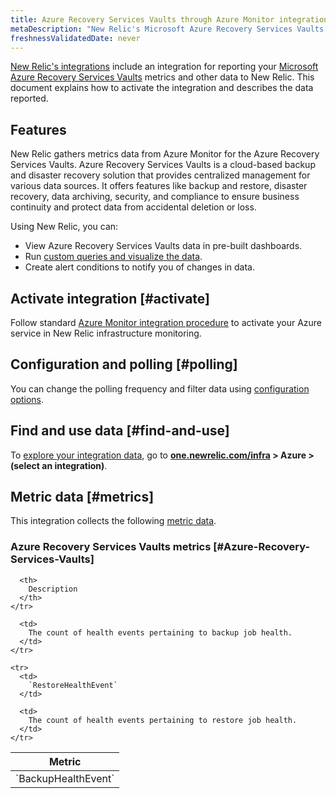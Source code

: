 ```yaml
---
title: Azure Recovery Services Vaults through Azure Monitor integration
metaDescription: "New Relic's Microsoft Azure Recovery Services Vaults integration: what data it reports and how to enable it."
freshnessValidatedDate: never
---
```


[New Relic's integrations](/docs/infrastructure/integrations-getting-started/getting-started/introduction-infrastructure-integrations) include an integration for reporting your [Microsoft Azure Recovery Services Vaults](https://learn.microsoft.com/en-us/azure/backup/backup-azure-recovery-services-vault-overview/) metrics and other data to New Relic. This document explains how to activate the integration and describes the data reported.

## Features

New Relic gathers metrics data from Azure Monitor for the Azure Recovery Services Vaults. Azure Recovery Services Vaults is a cloud-based backup and disaster recovery solution that provides centralized management for various data sources. It offers features like backup and restore, disaster recovery, data archiving, security, and compliance to ensure business continuity and protect data from accidental deletion or loss.

Using New Relic, you can:

* View Azure Recovery Services Vaults data in pre-built dashboards.
* Run [custom queries and visualize the data](/docs/infrastructure/integrations-getting-started/getting-started/use-integration-data-new-relic-insights).
* Create alert conditions to notify you of changes in data.

## Activate integration [#activate]

Follow standard [Azure Monitor integration procedure](/docs/infrastructure/microsoft-azure-integrations/azure-integrations-list/azure-monitor) to activate your Azure service in New Relic infrastructure monitoring.

## Configuration and polling [#polling]

You can change the polling frequency and filter data using [configuration options](/docs/infrastructure/microsoft-azure-integrations/azure-integrations-list/azure-monitor/#settings).

## Find and use data [#find-and-use]

To [explore your integration data](/docs/infrastructure/integrations/find-use-infrastructure-integration-data), go to <DoNotTranslate>**[one.newrelic.com/infra](https://one.newrelic.com/infra) > Azure > (select an integration)**</DoNotTranslate>.

## Metric data [#metrics]

This integration collects the following [metric data](/docs/infrastructure/integrations-getting-started/getting-started/understand-integration-data-data-types#metric).

### Azure Recovery Services Vaults metrics [#Azure-Recovery-Services-Vaults]

<table>
  <thead>
    <tr>
      <th style={{ width: "300px" }}>
        Metric
      </th>

      <th>
        Description
      </th>
    </tr>
  </thead>

  <tbody>
    <tr>
      <td>
        `BackupHealthEvent`
      </td>

      <td>
        The count of health events pertaining to backup job health.
      </td>
    </tr>

    <tr>
      <td>
        `RestoreHealthEvent`
      </td>

      <td>
       	The count of health events pertaining to restore job health.
      </td>
    </tr>
  </tbody>
</table>
